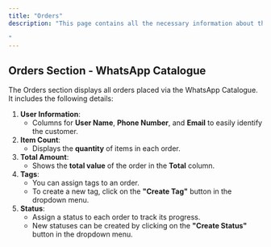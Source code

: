 ```yaml
---
title: "Orders"
description: "This page contains all the necessary information about the orders section of inbox panel.

"
---
```


## **Orders Section - WhatsApp Catalogue**

The Orders section displays all orders placed via the WhatsApp Catalogue. It includes the following details:

1. **User Information**:
   - Columns for **User Name**, **Phone Number**, and **Email** to easily identify the customer.
2. **Item Count**:
   - Displays the **quantity** of items in each order.
3. **Total Amount**:
   - Shows the **total value** of the order in the **Total** column.
4. **Tags**:
   - You can assign tags to an order.
   - To create a new tag, click on the **"Create Tag"** button in the dropdown menu.
5. **Status**:
   - Assign a status to each order to track its progress.
   - New statuses can be created by clicking on the **"Create Status"** button in the dropdown menu.